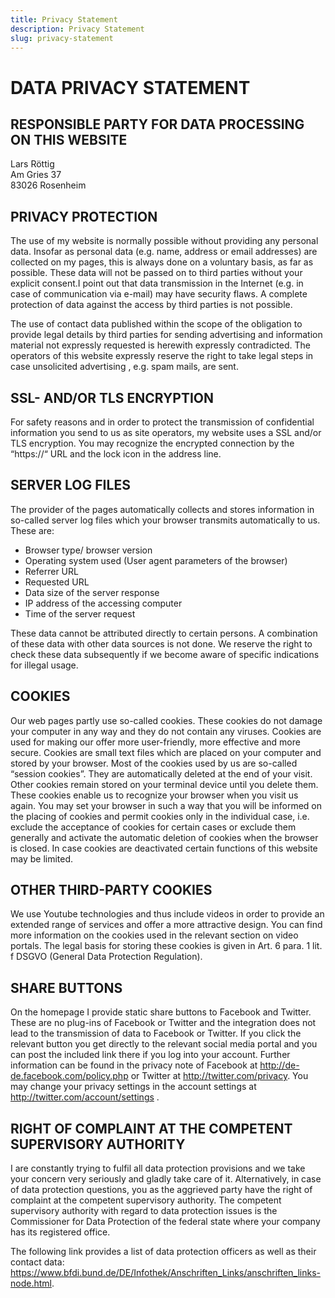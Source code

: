 ```yaml
---
title: Privacy Statement
description: Privacy Statement
slug: privacy-statement
---
```


# DATA PRIVACY STATEMENT

## RESPONSIBLE PARTY FOR DATA PROCESSING ON THIS WEBSITE

Lars Röttig<br/>
Am Gries 37<br/>
83026 Rosenheim<br/>

## PRIVACY PROTECTION
The use of my website is normally possible without providing any personal data. Insofar as personal data (e.g. name, address or email addresses) are collected on my pages, this is always done on a voluntary basis, as far as possible.  These data will not be passed on to third parties without your explicit consent.I point out that data transmission in the Internet (e.g. in case of communication via e-mail) may have security flaws. A complete protection of data against the access by third parties is not possible.

The use of contact data published within the scope of the obligation to provide legal details by third parties for sending advertising and information material not expressly requested is herewith expressly contradicted. The operators of this website expressly reserve the right to take legal steps in case unsolicited advertising , e.g. spam mails, are sent.

## SSL- AND/OR TLS ENCRYPTION
For safety reasons and in order to protect the transmission of confidential information you send to us as site operators, my website uses a SSL and/or TLS encryption. You may recognize the encrypted connection by the “https://“ URL and the lock icon in the address line.

## SERVER LOG FILES
The provider of the pages automatically collects and stores information in so-called server log files which your browser transmits automatically to us. These are:

* Browser type/ browser version
* Operating system used (User agent parameters of the browser)
* Referrer URL
* Requested URL
* Data size of the server response
* IP address of the accessing computer
* Time of the server request

These data cannot be attributed directly to certain persons. A combination of these data with other data sources is not done. We reserve the right to check these data subsequently if we become aware of specific indications for illegal usage.

## COOKIES
Our web pages partly use so-called cookies. These cookies do not damage your computer in any way and they do not contain any viruses. Cookies are used for making our offer more user-friendly, more effective and more secure. Cookies are small text files which are placed on your computer and stored by your browser. Most of the cookies used by us are so-called “session cookies”. They are automatically deleted at the end of your visit. Other cookies remain stored on your terminal device until you delete them. These cookies enable us to recognize your browser when you visit us again. You may set your browser in such a way that you will be informed on the placing of cookies and permit cookies only in the individual case, i.e. exclude the acceptance of cookies for certain cases or exclude them generally and activate the automatic deletion of cookies when the browser is closed. In case cookies are deactivated certain functions of this website may be limited.

## OTHER THIRD-PARTY COOKIES
We use Youtube technologies and thus include videos in order to provide an extended range of services and offer a more attractive design. You can find more information on the cookies used in the relevant section on video portals. The legal basis for storing these cookies is given in Art. 6 para. 1 lit. f DSGVO (General Data Protection Regulation).

## SHARE BUTTONS
On the homepage I provide static share buttons to Facebook and Twitter. These are no plug-ins of Facebook or Twitter and the integration does not lead to the transmission of data to Facebook or Twitter. If you click the relevant button you get directly to the relevant social media portal and you can post the included link there if you log into your account. Further information can be found in the privacy note of Facebook at http://de-de.facebook.com/policy.php or Twitter at http://twitter.com/privacy. You may change your privacy settings in the account settings at http://twitter.com/account/settings .

## RIGHT OF COMPLAINT AT THE COMPETENT SUPERVISORY AUTHORITY
I are constantly trying to fulfil all data protection provisions and we take your concern very seriously and gladly take care of it. Alternatively, in case of data protection questions, you as the aggrieved party have the right of complaint at the competent supervisory authority. The competent supervisory authority with regard to data protection issues is the Commissioner for Data Protection of the federal state where your company has its registered office.

The following link provides a list of data protection officers as well as their contact data: https://www.bfdi.bund.de/DE/Infothek/Anschriften_Links/anschriften_links-node.html.
